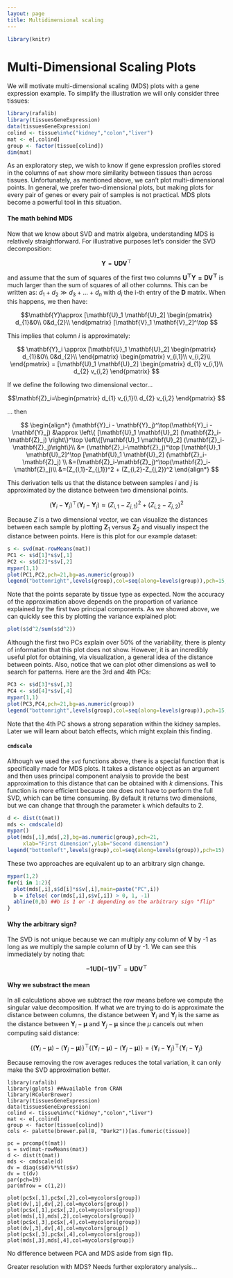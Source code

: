 ```yaml
---
layout: page
title: Multidimensional scaling
---
```


```r
library(knitr)

```

# Multi-Dimensional Scaling Plots

We will motivate multi-dimensional scaling (MDS) plots with a gene expression example. To simplify the illustration we will only consider three tissues:

```r
library(rafalib)
library(tissuesGeneExpression)
data(tissuesGeneExpression)
colind <- tissue%in%c("kidney","colon","liver")
mat <- e[,colind]
group <- factor(tissue[colind])
dim(mat)
```

As an exploratory step, we wish to know if gene expression profiles stored in the columns of `mat` show more similarity between tissues than across tissues. Unfortunately, as mentioned above, we can't plot multi-dimensional points. In general, we prefer two-dimensional plots, but making plots for every pair of genes or every pair of samples is not practical. MDS plots become a powerful tool in this situation.

#### The math behind MDS

Now that we know about SVD and matrix algebra, understanding MDS is relatively straightforward. For illustrative purposes let's consider the SVD decomposition:

$$\mathbf{Y} = \mathbf{UDV}^\top$$

and assume that the sum of squares of the first two columns $\mathbf{U^\top Y=DV^\top}$ is much larger than the sum of squares of all other columns. This can be written as: 
$d_1+ d_2 \gg d_3 + \dots + d_n$ with $d_i$ the i-th entry of the $\mathbf{D}$ matrix. When this happens, we then have:

$$\mathbf{Y}\approx [\mathbf{U}_1 \mathbf{U}_2] 
  \begin{pmatrix}
    d_{1}&0\\
    0&d_{2}\\
  \end{pmatrix}
  [\mathbf{V}_1 \mathbf{V}_2]^\top  
$$

This implies that column $i$ is approximately:

$$
\mathbf{Y}_i \approx
[\mathbf{U}_1 \mathbf{U}_2] 
  \begin{pmatrix}
    d_{1}&0\\
    0&d_{2}\\
  \end{pmatrix}
  \begin{pmatrix}
    v_{i,1}\\
    v_{i,2}\\
     \end{pmatrix}
    =
    [\mathbf{U}_1 \mathbf{U}_2] 
  \begin{pmatrix}
    d_{1} v_{i,1}\\
    d_{2} v_{i,2}
 \end{pmatrix}
$$

If we define the following two dimensional vector...

 $$\mathbf{Z}_i=\begin{pmatrix}
    d_{1} v_{i,1}\\
    d_{2} v_{i,2}
 \end{pmatrix}
 $$

... then

$$
\begin{align*}
(\mathbf{Y}_i - \mathbf{Y}_j)^\top(\mathbf{Y}_i - \mathbf{Y}_j) &\approx \left\{ [\mathbf{U}_1 \mathbf{U}_2] (\mathbf{Z}_i-\mathbf{Z}_j) \right\}^\top \left\{[\mathbf{U}_1 \mathbf{U}_2]  (\mathbf{Z}_i-\mathbf{Z}_j)\right\}\\
&= (\mathbf{Z}_i-\mathbf{Z}_j)^\top [\mathbf{U}_1 \mathbf{U}_2]^\top [\mathbf{U}_1 \mathbf{U}_2] (\mathbf{Z}_i-\mathbf{Z}_j) \\
&=(\mathbf{Z}_i-\mathbf{Z}_j)^\top(\mathbf{Z}_i-\mathbf{Z}_j)\\
&=(Z_{i,1}-Z_{j,1})^2 + (Z_{i,2}-Z_{j,2})^2
\end{align*}
$$

This derivation tells us that the distance between samples $i$ and $j$ is approximated by the distance between two dimensional points.

$$ (\mathbf{Y}_i - \mathbf{Y}_j)^\top(\mathbf{Y}_i - \mathbf{Y}_j) \approx
 (Z_{i,1}-Z_{j,1})^2 + (Z_{i,2}-Z_{j,2})^2
$$

Because $Z$ is a two dimensional vector, we can visualize the distances between each sample by plotting $\mathbf{Z}_1$ versus $\mathbf{Z}_2$ and visually inspect the distance between points. Here is this plot for our example dataset:

```r
s <- svd(mat-rowMeans(mat))
PC1 <- s$d[1]*s$v[,1]
PC2 <- s$d[2]*s$v[,2]
mypar(1,1)
plot(PC1,PC2,pch=21,bg=as.numeric(group))
legend("bottomright",levels(group),col=seq(along=levels(group)),pch=15,cex=1.5)
```

Note that the points separate by tissue type as expected. Now the accuracy of the approximation above depends on the proportion of variance explained by the first two principal components. As we showed above, we can quickly see this by plotting the variance explained plot:

```r
plot(s$d^2/sum(s$d^2))
```

Although the first two PCs explain over 50% of the variability, there is plenty of information that this plot does not show. However, it is an incredibly useful plot for obtaining, via visualization, a general idea of the distance between points. Also, notice that we can plot other dimensions as well to search for patterns. Here are the 3rd and 4th PCs:

```r
PC3 <- s$d[3]*s$v[,3]
PC4 <- s$d[4]*s$v[,4]
mypar(1,1)
plot(PC3,PC4,pch=21,bg=as.numeric(group))
legend("bottomright",levels(group),col=seq(along=levels(group)),pch=15,cex=1.5)
```

Note that the 4th PC shows a strong separation within the kidney samples. Later we will learn about batch effects, which might explain this finding. 



#### `cmdscale`

Although we used the `svd` functions above, there is a special function that is specifically made for MDS plots. It takes a distance object as an argument and then uses principal component analysis to provide the best approximation to this distance that can be obtained with $k$ dimensions. This function is more efficient because one does not have to perform the full SVD, which can be time consuming. By default it returns two dimensions, but we can change that through the parameter `k` which defaults to 2.

```r
d <- dist(t(mat))
mds <- cmdscale(d)
mypar()
plot(mds[,1],mds[,2],bg=as.numeric(group),pch=21,
     xlab="First dimension",ylab="Second dimension")
legend("bottomleft",levels(group),col=seq(along=levels(group)),pch=15)
```

These two approaches are equivalent up to an arbitrary sign change.

```r
mypar(1,2)
for(i in 1:2){
  plot(mds[,i],s$d[i]*s$v[,i],main=paste("PC",i))
  b = ifelse( cor(mds[,i],s$v[,i]) > 0, 1, -1)
  abline(0,b) ##b is 1 or -1 depending on the arbitrary sign "flip"
}
```


#### Why the arbitrary sign?
The SVD is not unique because we can multiply any column of $\mathbf{V}$ by -1 as long as we multiply the sample column of $\mathbf{U}$ by -1. We can see this immediately by noting that:

$$
\mathbf{-1UD(-1)V}^\top = \mathbf{UDV}^\top
$$


#### Why we substract the mean

In all calculations above we subtract the row means before we compute the singular value decomposition. If what we are trying to do is approximate the distance between columns, the distance between  $\mathbf{Y}_i$ and $\mathbf{Y}_j$ is the same as the distance between $\mathbf{Y}_i- \mathbf{\mu}$ and $\mathbf{Y}_j - \mathbf{\mu}$ since the $\mu$ cancels out when computing said distance:

$$
\left\{ ( \mathbf{Y}_i- \mathbf{\mu} ) - ( \mathbf{Y}_j - \mathbf{\mu} ) \right\}^\top \left\{ (\mathbf{Y}_i- \mathbf{\mu}) - (\mathbf{Y}_j - \mathbf{\mu} ) \right\} = \left\{  \mathbf{Y}_i-  \mathbf{Y}_j  \right\}^\top \left\{ \mathbf{Y}_i - \mathbf{Y}_j  \right\}
$$

Because removing the row averages reduces the total variation, it can only make the SVD approximation better.

```Comparing
library(rafalib)
library(gplots) ##Available from CRAN
library(RColorBrewer)
library(tissuesGeneExpression)
data(tissuesGeneExpression)
colind <- tissue%in%c("kidney","colon","liver")
mat <- e[,colind]
group <- factor(tissue[colind])
cols <- palette(brewer.pal(8, "Dark2"))[as.fumeric(tissue)]

pc = prcomp(t(mat))
s = svd(mat-rowMeans(mat))
d <- dist(t(mat))
mds <- cmdscale(d)
dv = diag(s$d)%*%t(s$v)
dv = t(dv)
par(pch=19)
par(mfrow = c(1,2))

plot(pc$x[,1],pc$x[,2],col=mycolors[group])
plot(dv[,1],dv[,2],col=mycolors[group])
plot(pc$x[,1],pc$x[,2],col=mycolors[group])
plot(mds[,1],mds[,2],col=mycolors[group])
plot(pc$x[,3],pc$x[,4],col=mycolors[group])
plot(dv[,3],dv[,4],col=mycolors[group])
plot(pc$x[,3],pc$x[,4],col=mycolors[group])
plot(mds[,3],mds[,4],col=mycolors[group])
```

No difference between PCA and MDS aside from sign flip.

Greater resolution with MDS? Needs further exploratory analysis...





